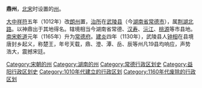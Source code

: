 '''鼎州'''，[[北宋|北宋]]时设置的[[州|州]]。

[[大中祥符|大中祥符]]五年（1012年）改[[朗州|朗州]]置，[[治所|治所]]在[[武陵县_(隋朝)|武陵县]]（今[[湖南省|湖南省]][[常德市|常德市]]），属[[荆湖北路|荆湖北路]]。以神鼎出于其地得名。辖境相当今湖南省常德、[[汉寿县|汉寿]]、[[沅江市|沅江]]、[[桃源县|桃源]]等市县地。[[南宋|南宋]][[乾道_(南宋)|乾道]]元年（1165年）升为[[常德府|常德府]]。[[建炎|建炎]]四年（1130年），武陵县人[[钟相|钟相]]在县境唐封乡起义，称楚王，年号天载，鼎、澄、潭、岳、辰等州凡19县均响应，声势浩大，震撼宋廷。 

{{北宋行政区划|nocat}}
{{DEFAULTSORT:D}}
[[Category:宋朝的州|Category:宋朝的州]]
[[Category:湖南的州|Category:湖南的州]]
[[Category:常德行政区划史|Category:常德行政区划史]]
[[Category:益阳行政区划史|Category:益阳行政区划史]]
[[Category:1010年代建立的行政区划|Category:1010年代建立的行政区划]]
[[Category:1160年代废除的行政区划|Category:1160年代废除的行政区划]]